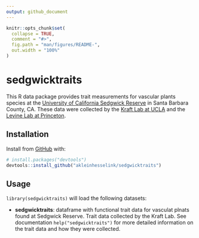 ```yaml
---
output: github_document
---
```


<!-- README.md is generated from README.Rmd. Please edit that file -->

```r
knitr::opts_chunk$set(
  collapse = TRUE,
  comment = "#>",
  fig.path = "man/figures/README-",
  out.width = "100%"
)
```

# sedgwicktraits

<!-- badges: start -->
<!-- badges: end -->

This R data package provides trait measurements for vascular plants species at the [University of California Sedgwick Reserve](https://sedgwick.nrs.ucsb.edu/) in Santa Barbara County, CA. These data were collected by the [Kraft Lab at UCLA](https://sites.lifesci.ucla.edu/eeb-kraft/) and the [Levine Lab at Princeton](https://eeb.princeton.edu/people/jonathan-levine).

## Installation

Install from [GitHub](https://github.com/) with:

``` r
# install.packages("devtools")
devtools::install_github("akleinhesselink/sedgwicktraits")
```

## Usage

`library(sedgwicktraits)` will load the following datasets:

* __sedgwicktraits__: dataframe with functional trait data for vasculat plnats found at Sedgwick Reserve. Trait data collected by the Kraft Lab.  See documentation `help("sedgwicktraits")` for more detailed information on the trait data and how they were collected. 

